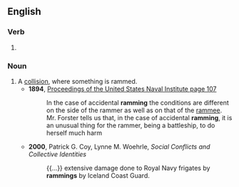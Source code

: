 ==English==

===Verb===
{{head|en|verb form}}

# {{present participle of|en|ram|nocat=1}}

===Noun===
{{en-noun}}

# A [[collision]], where something is rammed.
#* '''1894''', [https://books.google.ca/books?id=KxBLAAAAYAAJ&pg=PA107&lpg=PA107 Proceedings of the United States Naval Institute page 107]
#*:In the case of accidental '''ramming''' the conditions are different on the side of the rammer as well as on that of the [[rammee]]. Mr. Forster tells us that, in the case of accidental '''ramming''', it is an unusual thing for the rammer, being a battleship, to do herself much harm
#* '''2000''', Patrick G. Coy, Lynne M. Woehrle, ''Social Conflicts and Collective Identities''
#*: {{...}} extensive damage done to Royal Navy frigates by '''rammings''' by Iceland Coast Guard.